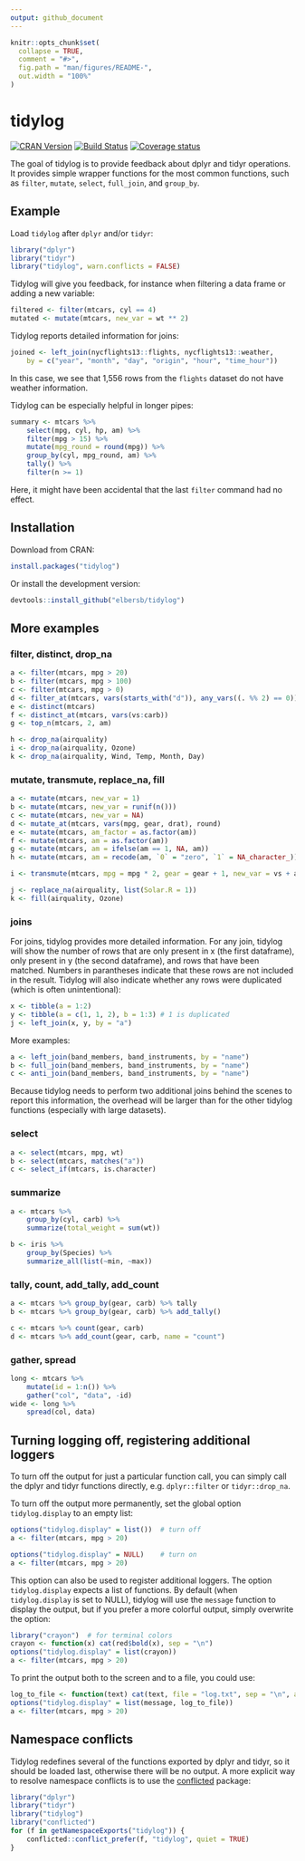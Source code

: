 ```yaml
---
output: github_document
---
```


<!-- README.md is generated from README.Rmd. Please edit that file -->

```r
knitr::opts_chunk$set(
  collapse = TRUE,
  comment = "#>",
  fig.path = "man/figures/README-",
  out.width = "100%"
)
```
# tidylog

[![CRAN Version](https://www.r-pkg.org/badges/version/tidylog)](https://CRAN.R-project.org/package=tidylog)
[![Build Status](https://travis-ci.org/elbersb/tidylog.svg?branch=master)](https://travis-ci.org/elbersb/tidylog)
[![Coverage status](https://codecov.io/gh/elbersb/tidylog/branch/master/graph/badge.svg)](https://codecov.io/github/elbersb/tidylog?branch=master)

The goal of tidylog is to provide feedback about dplyr and tidyr operations. It provides simple wrapper functions for the most common functions, such as `filter`, `mutate`, `select`, `full_join`, and `group_by`.

## Example

Load `tidylog` after `dplyr` and/or `tidyr`:

```r
library("dplyr")
library("tidyr")
library("tidylog", warn.conflicts = FALSE)
```

Tidylog will give you feedback, for instance when filtering a data frame or adding a new variable:

```r
filtered <- filter(mtcars, cyl == 4)
mutated <- mutate(mtcars, new_var = wt ** 2)
```

Tidylog reports detailed information for joins:

```r
joined <- left_join(nycflights13::flights, nycflights13::weather,
    by = c("year", "month", "day", "origin", "hour", "time_hour"))
```

In this case, we see that 1,556 rows from the `flights` dataset do not have weather information.

Tidylog can be especially helpful in longer pipes:

```r
summary <- mtcars %>%
    select(mpg, cyl, hp, am) %>%
    filter(mpg > 15) %>%
    mutate(mpg_round = round(mpg)) %>%
    group_by(cyl, mpg_round, am) %>%
    tally() %>%
    filter(n >= 1)
```
Here, it might have been accidental that the last `filter` command had no effect.

## Installation

Download from CRAN:

``` r
install.packages("tidylog")
```

Or install the development version:

``` r
devtools::install_github("elbersb/tidylog")
```

## More examples

### filter, distinct, drop_na

```r
a <- filter(mtcars, mpg > 20)
b <- filter(mtcars, mpg > 100)
c <- filter(mtcars, mpg > 0)
d <- filter_at(mtcars, vars(starts_with("d")), any_vars((. %% 2) == 0))
e <- distinct(mtcars)
f <- distinct_at(mtcars, vars(vs:carb))
g <- top_n(mtcars, 2, am)

h <- drop_na(airquality)
i <- drop_na(airquality, Ozone)
k <- drop_na(airquality, Wind, Temp, Month, Day)
```

### mutate, transmute, replace_na, fill

```r
a <- mutate(mtcars, new_var = 1)
b <- mutate(mtcars, new_var = runif(n()))
c <- mutate(mtcars, new_var = NA)
d <- mutate_at(mtcars, vars(mpg, gear, drat), round)
e <- mutate(mtcars, am_factor = as.factor(am))
f <- mutate(mtcars, am = as.factor(am))
g <- mutate(mtcars, am = ifelse(am == 1, NA, am))
h <- mutate(mtcars, am = recode(am, `0` = "zero", `1` = NA_character_))

i <- transmute(mtcars, mpg = mpg * 2, gear = gear + 1, new_var = vs + am)

j <- replace_na(airquality, list(Solar.R = 1))
k <- fill(airquality, Ozone)
```

### joins

For joins, tidylog provides more detailed information. For any join,
tidylog will show the number of rows
that are only present in x (the first dataframe), only present in y (the second dataframe),
and rows that have been matched. Numbers in parantheses indicate that these rows are not
included in the result. Tidylog will also indicate whether any rows were duplicated
(which is often unintentional):

```r
x <- tibble(a = 1:2)
y <- tibble(a = c(1, 1, 2), b = 1:3) # 1 is duplicated
j <- left_join(x, y, by = "a")
```

More examples:

```r
a <- left_join(band_members, band_instruments, by = "name")
b <- full_join(band_members, band_instruments, by = "name")
c <- anti_join(band_members, band_instruments, by = "name")
```

Because tidylog needs to perform two additional joins behind the scenes to report this information,
the overhead will be larger than for the other tidylog functions (especially with large datasets).

### select

```r
a <- select(mtcars, mpg, wt)
b <- select(mtcars, matches("a"))
c <- select_if(mtcars, is.character)
```


### summarize

```r
a <- mtcars %>%
    group_by(cyl, carb) %>%
    summarize(total_weight = sum(wt))

b <- iris %>%
    group_by(Species) %>%
    summarize_all(list(~min, ~max))
```

### tally, count, add_tally, add_count

```r
a <- mtcars %>% group_by(gear, carb) %>% tally
b <- mtcars %>% group_by(gear, carb) %>% add_tally()

c <- mtcars %>% count(gear, carb)
d <- mtcars %>% add_count(gear, carb, name = "count")
```

### gather, spread

```r
long <- mtcars %>%
    mutate(id = 1:n()) %>%
    gather("col", "data", -id)
wide <- long %>%
    spread(col, data)
```

## Turning logging off, registering additional loggers

To turn off the output for just a particular function call, you can simply call the dplyr and tidyr functions
directly, e.g. `dplyr::filter` or `tidyr::drop_na`.

To turn off the output more permanently, set the global option `tidylog.display` to an empty list:

```r
options("tidylog.display" = list())  # turn off
a <- filter(mtcars, mpg > 20)

options("tidylog.display" = NULL)    # turn on
a <- filter(mtcars, mpg > 20)
```

This option can also be used to register additional loggers. The option `tidylog.display` expects
a list of functions. By default (when `tidylog.display` is set to NULL), tidylog
will use the `message` function to display the output, but if you prefer a more colorful output,
simply overwrite the option:

```r
library("crayon")  # for terminal colors
crayon <- function(x) cat(red$bold(x), sep = "\n")
options("tidylog.display" = list(crayon))
a <- filter(mtcars, mpg > 20)
```

To print the output both to the screen and to a file, you could use:

```r
log_to_file <- function(text) cat(text, file = "log.txt", sep = "\n", append = TRUE)
options("tidylog.display" = list(message, log_to_file))
a <- filter(mtcars, mpg > 20)
```

## Namespace conflicts

Tidylog redefines several of the functions exported by dplyr and tidyr, so it should be loaded last, otherwise there will be no output. A more explicit way to resolve namespace conflicts is to use the [conflicted](https://CRAN.R-project.org/package=conflicted) package:

``` r
library("dplyr")
library("tidyr")
library("tidylog")
library("conflicted")
for (f in getNamespaceExports("tidylog")) {
    conflicted::conflict_prefer(f, "tidylog", quiet = TRUE)
}
```
